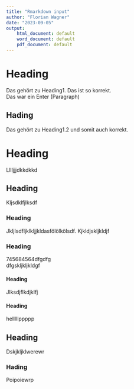 ```yaml
---
title: "Rmarkdown input"
author: "Florian Wagner"
date: "2023-09-05"
output:
    html_document: default
    word_document: default
    pdf_document: default
---
```


# Heading
Das gehört zu Heading1. Das ist so korrekt.  \
Das war ein Enter (Paragraph)  \

## Hading
Das gehört zu Heading1.2 und somit auch korrekt.  \

# Heading
Lllljjjdkkdkkd  \

## Heading
Kljsdklfjlksdf  \

### Heading
Jkljlsdfljklkljjkldasfölölkölsdf. Kjkldjskljkldjf  \

### Heading
745684564dfgdfg  \
dfgskljkljkldgf  \

#### Heading
Jlksdjflkdjklfj  \

#### Heading
helllllppppp  \

## Heading
Dskjkljklwerewr  \

### Hading
Poipoiewrp